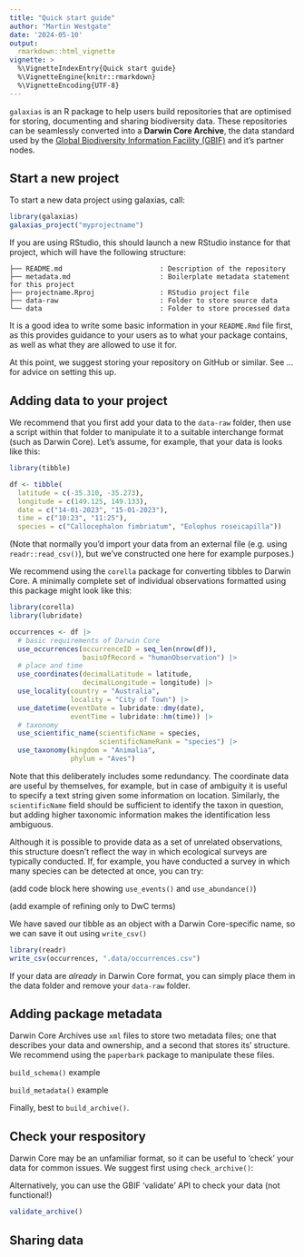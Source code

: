 ```yaml
---
title: "Quick start guide"
author: "Martin Westgate"
date: '2024-05-10'
output:
  rmarkdown::html_vignette
vignette: >
  %\VignetteIndexEntry{Quick start guide}
  %\VignetteEngine{knitr::rmarkdown}
  %\VignetteEncoding{UTF-8}
---
```


`galaxias` is an R package to help users build repositories that are optimised
for storing, documenting and sharing biodiversity data. These repositories can 
be seamlessly converted into a **Darwin Core Archive**, the data standard used 
by the [Global Biodiversity Information Facility (GBIF)](https://gbif.org) and
it's partner nodes.


## Start a new project

To start a new data project using galaxias, call: 

```r
library(galaxias)
galaxias_project("myprojectname")
```

If you are using RStudio, this should launch a new RStudio instance for
that project, which will have the following structure:

```
├── README.md                        : Description of the repository
├── metadata.md                      : Boilerplate metadata statement for this project
├── projectname.Rproj                : RStudio project file
├── data-raw                         : Folder to store source data
└── data                             : Folder to store processed data
```

It is a good idea to write some basic information in your `README.Rmd` file
first, as this provides guidance to your users as to what your package contains,
as well as what they are allowed to use it for.

At this point, we suggest storing your repository on GitHub or similar. See ...
for advice on setting this up.

## Adding data to your project

We recommend that you first add your data to the `data-raw` folder, then use a 
script within that folder to manipulate it to a suitable interchange format 
(such as Darwin Core). Let's assume, for example, that your data is looks like 
this:

```r
library(tibble)

df <- tibble(
  latitude = c(-35.310, -35.273),
  longitude = c(149.125, 149.133),
  date = c("14-01-2023", "15-01-2023"),
  time = c("10:23", "11:25"),
  species = c("Callocephalon fimbriatum", "Eolophus roseicapilla"))
```

(Note that normally you'd import your data from an external file (e.g. using
`readr::read_csv()`), but we've constructed one here for example purposes.)

We recommend using the `corella` package for converting tibbles to Darwin 
Core. A minimally complete set of individual observations formatted using
this package might look like this:

```r
library(corella)
library(lubridate)

occurrences <- df |>
  # basic requirements of Darwin Core
  use_occurrences(occurrenceID = seq_len(nrow(df)),
                  basisOfRecord = "humanObservation") |> 
  # place and time
  use_coordinates(decimalLatitude = latitude, 
                  decimalLongitude = longitude) |>
  use_locality(country = "Australia", 
               locality = "City of Town") |>
  use_datetime(eventDate = lubridate::dmy(date),
               eventTime = lubridate::hm(time)) |>
  # taxonomy
  use_scientific_name(scientificName = species, 
                      scientificNameRank = "species") |>
  use_taxonomy(kingdom = "Animalia", 
               phylum = "Aves") 
```

Note that this deliberately includes some redundancy. The coordinate data are
useful by themselves, for example, but in case of ambiguity it is useful to
specify a text string given some information on location. Similarly, the 
`scientificName` field should be sufficient to identify the taxon in question, 
but adding higher taxonomic information makes the identification less ambiguous.

Although it is possible to provide data as a set of unrelated observations,
this structure doesn't reflect the way in which ecological surveys are typically
conducted. If, for example, you have conducted a survey in which many species
can be detected at once, you can try:

(add code block here showing `use_events()` and `use_abundance()`)

(add example of refining only to DwC terms)

We have saved our tibble as an object with a Darwin Core-specific name, so we 
can save it out using `write_csv()`

```r
library(readr)
write_csv(occurrences, ".data/occurrences.csv")
```

If your data are _already_ in Darwin Core format, you can simply place them 
in the data folder and remove your `data-raw` folder.

## Adding package metadata

Darwin Core Archives use `xml` files to store two metadata files; one that 
describes your data and ownership, and a second that stores its' structure.
We recommend using the `paperbark` package to manipulate these files.

`build_schema()` example

`build_metadata()` example

Finally, best to `build_archive()`.

## Check your respository

Darwin Core may be an unfamiliar format, so it can be useful to 'check' your
data for common issues. We suggest first using `check_archive()`:


Alternatively, you can use the GBIF 'validate' API to check your data (not functional!)

```r
validate_archive()
```

## Sharing data


